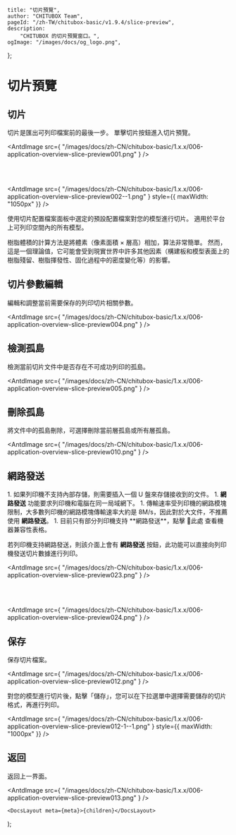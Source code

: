 
	title: "切片預覽",
	author: "CHITUBOX Team",
	pageId: "/zh-TW/chitubox-basic/v1.9.4/slice-preview",
	description:
		"CHITUBOX 的切片預覽窗口。",
	ogImage: "/images/docs/og_logo.png",
};

# 切片預覽

## 切片

切片是匯出可列印檔案前的最後一步。
單擊切片按鈕進入切片預覽。

<AntdImage
	src={
		"/images/docs/zh-CN/chitubox-basic/1.x.x/006-application-overview-slice-preview001.png"
	}
/>

<br />
<br />

<AntdImage
	src={
		"/images/docs/zh-CN/chitubox-basic/1.x.x/006-application-overview-slice-preview002--1.png"
	}
	style={{ maxWidth: "1050px" }}
/>

使用切片配置檔案面板中選定的預設配置檔案對您的模型進行切片。 適用於平台上可列印空間內的所有模型。

<Admonition type="note" title="注意">
	樹脂體積的計算方法是將體素（像素面積 × 層高）相加，算法非常簡單。
	然而，這是一個理論值，它可能會受到現實世界中許多其他因素（構建板和模型表面上的樹脂殘留、樹脂揮發性、固化過程中的密度變化等）的影響。
</Admonition>

## 切片參數編輯

編輯和調整當前需要保存的列印切片相關參數。

<AntdImage
	src={
		"/images/docs/zh-CN/chitubox-basic/1.x.x/006-application-overview-slice-preview004.png"
	}
/>

## 檢測孤島

檢測當前切片文件中是否存在不可成功列印的孤島。

<AntdImage
	src={
		"/images/docs/zh-CN/chitubox-basic/1.x.x/006-application-overview-slice-preview005.png"
	}
/>

## 刪除孤島

將文件中的孤島刪除，可選擇刪除當前層孤島或所有層孤島。

<AntdImage
	src={
		"/images/docs/zh-CN/chitubox-basic/1.x.x/006-application-overview-slice-preview010.png"
	}
/>

## 網路發送

<Admonition type="note" title="注意">
	1. 如果列印機不支持內部存儲，則需要插入一個 U 盤來存儲接收到的文件。
	1. <b>網路發送</b> 功能要求列印機和電腦在同一局域網下。
	1. 傳輸速率受列印機的網路模塊限制，大多數列印機的網路模塊傳輸速率大約是 8M/s，因此對於大文件，不推薦使用 <b>網路發送</b>。
	1. 目前只有部分列印機支持 **網路發送**，點擊 <SpanA href="https://wkhvloo2kw.feishu.cn/docx/W9XedDtuqoHK2IxsicvccQthngf">📃此處</SpanA> 查看機器兼容性表格。
</Admonition>

若列印機支持網路發送，則該介面上會有 **網路發送** 按鈕，此功能可以直接向列印機發送切片數據進行列印。

<AntdImage
	src={
		"/images/docs/zh-CN/chitubox-basic/1.x.x/006-application-overview-slice-preview023.png"
	}
/>

<br />
<br />

<AntdImage
	src={
		"/images/docs/zh-CN/chitubox-basic/1.x.x/006-application-overview-slice-preview024.png"
	}
/>

## 保存

保存切片檔案。

<AntdImage
	src={
		"/images/docs/zh-CN/chitubox-basic/1.x.x/006-application-overview-slice-preview012.png"
	}
/>

<Admonition type="note" title="注意">
	對您的模型進行切片後，點擊「儲存」，您可以在下拉選單中選擇需要儲存的切片格式，再進行列印。
</Admonition>

<AntdImage
	src={
		"/images/docs/zh-CN/chitubox-basic/1.x.x/006-application-overview-slice-preview012-1--1.png"
	}
	style={{ maxWidth: "1000px" }}
/>

## 返回

返回上一界面。

<AntdImage
	src={
		"/images/docs/zh-CN/chitubox-basic/1.x.x/006-application-overview-slice-preview013.png"
	}
/>

	<DocsLayout meta={meta}>{children}</DocsLayout>
);
